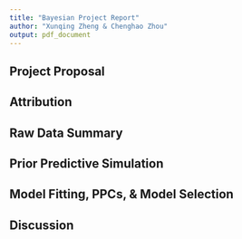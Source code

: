```yaml
---
title: "Bayesian Project Report"
author: "Xunqing Zheng & Chenghao Zhou"
output: pdf_document
---
```


## Project Proposal

## Attribution

## Raw Data Summary

## Prior Predictive Simulation

## Model Fitting, PPCs, & Model Selection

## Discussion
